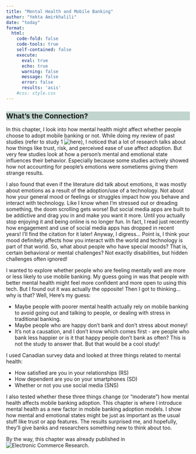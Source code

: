 ```yaml
---
title: "Mental Health and Mobile Banking" 
author: "Yekta Amirkhalili"
date: "today"
format: 
  html: 
    code-fold: false
    code-tools: true
    self-contained: false
    execute:
      eval: true 
      echo: true
      warning: false
      message: false
      error: false
      results: 'asis'
    #css: style.css
---
```

<!-- CSS CHANGES -->
<style>
.quarto-title h1.title {
  font-size: 1.5rem; 
}

h2{
    font-size: 1.2rem;
    background-color:rgba(128, 170, 156, 0.48);
}

.future-idea-box {
  border: 2px solid var(--quarto-hl-header-color, #86bdab); /* Uses Quarto header color variable or fallback */
  border-radius: 8px;
  padding: 1em;
  margin: 1em 0;
  background: #f9f9fc;
}
.future-idea-title {
  font-weight: bold;
  color: var(--quarto-hl-header-color,rgb(111, 172, 152));
  margin-bottom: 0.5em;
  font-size: 1.1em;
}

</style>
<!-- CSS CHANGES -->

## What’s the Connection?
In this chapter, I look into how mental health might affect whether people choose to adopt mobile banking or not. 
While doing my review of past studies (refer to study 1 ![here](study1.qmd)), I noticed that a lot of research talks about how things like trust, risk, and perceived ease of use affect adoption.
But very few studies look at how a person’s mental and emotional state influences their behavior.
Especially because some studies actively showed how not accounting for people's emotions were sometiems giving them strange results. 

I also found that even if the literature did talk about emotions, it was mostly about emotions as a result of the adoption/use of a technology. 
Not about how your general mood or feelings or struggles impact how you behave and interact with technology. 
Like I know when I'm stressed out or dreading something, the doom scrolling gets worse! 
But social media apps are built to be addictive and drag you in and make you want it more. 
Until you actually stop enjoying it and being online is no longer fun. 
In fact, I read just recently how engagement and use of social media apps has dropped in recent years! 
I'll find the citation for it later! 
Anyway, I digress... Point is, I think your mood definitely affects how you interact with the world and technology is part of that world. 
So, what about people who have special moods? 
That is, certain behavioral or mental challenges? 
Not exactly disabilities, but hidden challenges often ignored! 

I wanted to explore whether people who are feeling mentally well are more or less likely to use mobile banking. 
My guess going in was that people with better mental health might feel more confident and more open to using this tech. 
But I found out it was actually the opposite! 
Then I got to thinking... why is that? Well, Here's my guess:

* Maybe people with poorer mental health actually rely on mobile banking to avoid going out and talking to people, or dealing with stress in traditional banking.
* Maybe people who are happy don't bank and don't stress about money! 
* It's not a causation, and I don't know which comes first - are people who bank less happier or is it that happy people don't bank as often? This is not the study to answer that. But that would be a cool study! 

I used Canadian survey data and looked at three things related to mental health:

* How satisfied are you in your relationships (RS)
* How dependent are you on your smartphones (SD)
* Whether or not you use social media (SNS)

I also tested whether these three things change (or "moderate") how mental health affects mobile banking adoption.
This chapter is where I introduce mental health as a new factor in mobile banking adoption models.
I show how mental and emotional states might be just as important as the usual stuff like trust or app features. 
The results surprised me, and hopefully, they'll give banks and researchers something new to think about too.

By the way, this chapter was already published in ![Electronic Commerce Research](https://link.springer.com/article/10.1007/s10660-024-09905-7). 